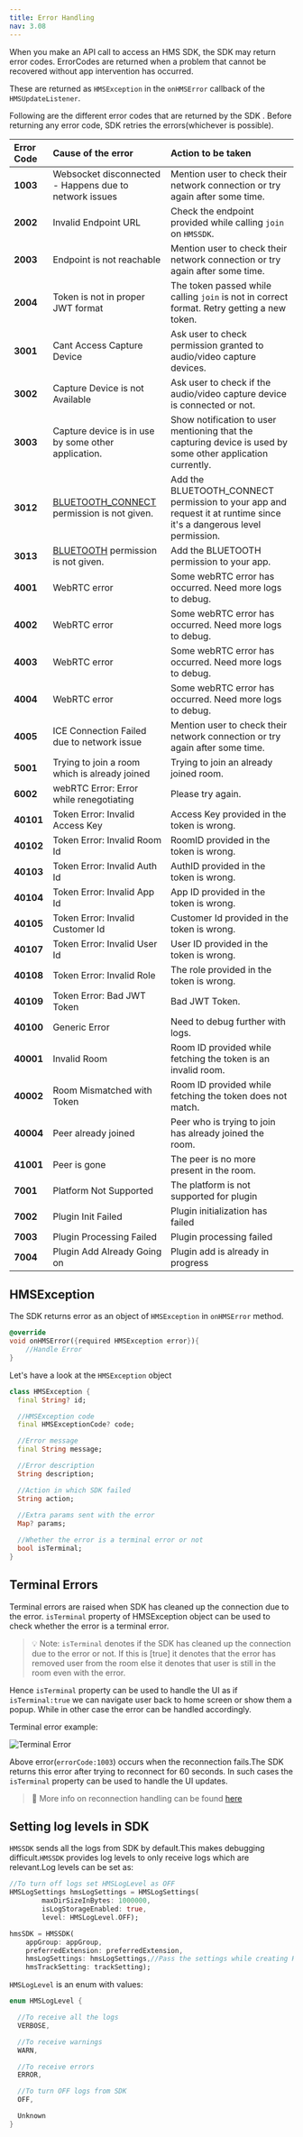 ```yaml
---
title: Error Handling
nav: 3.08
---
```


When you make an API call to access an HMS SDK, the SDK may return error codes. ErrorCodes are returned when a problem that cannot be recovered without app intervention has occurred.

These are returned as `HMSException` in the `onHMSError` callback of the `HMSUpdateListener`.

Following are the different error codes that are returned by the SDK . Before returning any error code, SDK retries the errors\(whichever is possible\).

| **Error Code** | **Cause of the error**                                 | **Action to be taken**                                                                                     |
| :------------- | :----------------------------------------------------- | :--------------------------------------------------------------------------------------------------------- |
| **1003**       | Websocket disconnected - Happens due to network issues | Mention user to check their network connection or try again after some time.                                |
| **2002**       | Invalid Endpoint URL                                   | Check the endpoint provided while calling `join` on `HMSSDK`.                                               |
| **2003**       | Endpoint is not reachable                              | Mention user to check their network connection or try again after some time.                                |
| **2004**       | Token is not in proper JWT format                      | The token passed while calling `join` is not in correct format. Retry getting a new token.                  |
| **3001**       | Cant Access Capture Device                             | Ask user to check permission granted to audio/video capture devices.                                        |
| **3002**       | Capture Device is not Available                        | Ask user to check if the audio/video capture device is connected or not.                                    |
| **3003**       | Capture device is in use by some other application.    | Show notification to user mentioning that the capturing device is used by some other application currently. |
| **3012**       | [BLUETOOTH_CONNECT](https://developer.android.com/reference/android/Manifest.permission#BLUETOOTH_CONNECT) permission is not given.| Add the BLUETOOTH_CONNECT permission to your app and request it at runtime since it's a dangerous level permission.|
| **3013**       | [BLUETOOTH](https://developer.android.com/reference/android/Manifest.permission#BLUETOOTH) permission is not given.                     | Add the BLUETOOTH permission to your app.|
| **4001**       | WebRTC error                                           | Some webRTC error has occurred. Need more logs to debug.                                                     |
| **4002**       | WebRTC error                                           | Some webRTC error has occurred. Need more logs to debug.                                                     |
| **4003**       | WebRTC error                                           | Some webRTC error has occurred. Need more logs to debug.                                                     |
| **4004**       | WebRTC error                                           | Some webRTC error has occurred. Need more logs to debug.                                                     |
| **4005**       | ICE Connection Failed due to network issue             | Mention user to check their network connection or try again after some time.                                |
| **5001**       | Trying to join a room which is already joined          | Trying to join an already joined room.                                                                     |
| **6002**       | webRTC Error: Error while renegotiating                | Please try again.                                                                                           |
| **40101**      | Token Error: Invalid Access Key                        | Access Key provided in the token is wrong.                                                                  |
| **40102**      | Token Error: Invalid Room Id                           | RoomID provided in the token is wrong.                                                                      |
| **40103**      | Token Error: Invalid Auth Id                           | AuthID provided in the token is wrong.                                                                      |
| **40104**      | Token Error: Invalid App Id                            | App ID provided in the token is wrong.                                                                      |
| **40105**      | Token Error: Invalid Customer Id                       | Customer Id provided in the token is wrong.                                                                 |
| **40107**      | Token Error: Invalid User Id                           | User ID provided in the token is wrong.                                                                     |
| **40108**      | Token Error: Invalid Role                              | The role provided in the token is wrong.                                                                    |
| **40109**      | Token Error: Bad JWT Token                             | Bad JWT Token.                                                                                              |
| **40100**      | Generic Error                                          | Need to debug further with logs.                                                                            |
| **40001**      | Invalid Room                                           | Room ID provided while fetching the token is an invalid room.                                               |
| **40002**      | Room Mismatched with Token                             | Room ID provided while fetching the token does not match.                                                   |
| **40004**      | Peer already joined                                    | Peer who is trying to join has already joined the room.                                                     |
| **41001**      | Peer is gone                                           | The peer is no more present in the room.                                                                    |
| **7001**       | Platform Not Supported                                 | The platform is not supported for plugin                                                                    |
| **7002**       | Plugin Init Failed                                     | Plugin initialization has failed                                                                            |
| **7003**       | Plugin Processing Failed                               | Plugin processing failed                                                                                    |
| **7004**       | Plugin Add Already Going on                            | Plugin add is already in progress    

## HMSException

The SDK returns error as an object of `HMSException` in `onHMSError` method.

```dart
@override
void onHMSError({required HMSException error}){
    //Handle Error
}
```
Let's have a look at the `HMSException` object 
```dart
class HMSException {
  final String? id; 

  //HMSException code
  final HMSExceptionCode? code;

  //Error message
  final String message;

  //Error description 
  String description; 

  //Action in which SDK failed
  String action; 
   
  //Extra params sent with the error
  Map? params;

  //Whether the error is a terminal error or not
  bool isTerminal;
}
```

## Terminal Errors 

Terminal errors are raised when SDK has cleaned up the connection due to the error.
`isTerminal` property of HMSException object can be used to check whether the error is a terminal error.

> 💡 Note: `isTerminal` denotes if the SDK has cleaned up the connection due to the error or not.
If this is [true] it denotes that the error has removed user from the room
   else it denotes that user is still in the room even with the error.


Hence `isTerminal` property can be used to handle the UI as if `isTerminal:true` we can navigate user back to home screen or show them a popup.
While in other case the error can be handled accordingly.

Terminal error example:

![Terminal Error](/docs/v2/flutter-errorCode-1003.png)

Above error(`errorCode:1003`) occurs when the reconnection fails.The SDK returns this error after trying to reconnect for 60 seconds.
In such cases the `isTerminal` property can be used to handle the UI updates.

> 🔑  More info on reconnection handling can be found [here](./reconnection-handling)

## Setting log levels in SDK

`HMSSDK` sends all the logs from SDK by default.This makes debugging difficult.`HMSSDK` provides log levels to only receive logs 
which are relevant.Log levels can be set as:

```dart
//To turn off logs set HMSLogLevel as OFF
HMSLogSettings hmsLogSettings = HMSLogSettings(
        maxDirSizeInBytes: 1000000,
        isLogStorageEnabled: true,
        level: HMSLogLevel.OFF);

hmsSDK = HMSSDK(
    appGroup: appGroup,
    preferredExtension: preferredExtension,
    hmsLogSettings: hmsLogSettings,//Pass the settings while creating HMSSDK instance
    hmsTrackSetting: trackSetting);
```

`HMSLogLevel` is an enum with values:

```dart
enum HMSLogLevel {

  //To receive all the logs
  VERBOSE,

  //To receive warnings
  WARN,

  //To receive errors
  ERROR,

  //To turn OFF logs from SDK
  OFF,

  Unknown
}
```